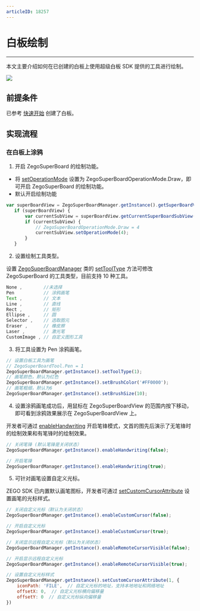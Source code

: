 ```yaml
---
articleID: 18257
---
```


# 白板绘制

 - - -

 本文主要介绍如何在已创建的白板上使用超级白板 SDK 提供的工具进行绘制。

<Frame width="512" height="auto" caption=""><img src="https://storage.zego.im/sdk-doc/Pics/WhiteboardView/postman/superboard_scatch.gif" /></Frame>

## 前提条件

已参考 [快速开始](../Quick%20Start/create%20white%20board.mdx) 创建了白板。

## 实现流程

### 在白板上涂鸦

1. 开启 ZegoSuperBoard 的绘制功能。

 - 将 [setOperationMode](@setOperationMode) 设置为 ZegoSuperBoardOperationMode.Draw，即可开启 ZegoSuperBoard 的绘制功能。
 - 默认开启绘制功能

 ```javascript
 var superBoardView = ZegoSuperBoardManager.getInstance().getSuperBoardView();
    if (superBoardView) {
        var currentSubView = superBoardView.getCurrentSuperBoardSubView();
        if (currentSubView) {
            // ZegoSuperBoardOperationMode.Draw = 4
            currentSubView.setOperationMode(4);
        }
    }
 ```
2. 设置绘制工具类型。   

设置 [ZegoSuperBoardManager](@-ZegoSuperBoardManager) 类的 [setToolType](@setToolType) 方法可修改 ZegoSuperBoard 的工具类型，目前支持 10 种工具。

```javascript
None ,        //未选择
Pen           // 涂鸦画笔
Text ,        // 文本
Line ,        // 直线
Rect ,        // 矩形
Ellipse ,     // 圆
Selector ,    // 选取图元
Eraser ,      // 橡皮擦
Laser ,       // 激光笔
CustomImage , // 自定义图形工具
```

3. 将工具设置为 Pen 涂鸦画笔。

```javascript
// 设置白板工具为画笔
// ZegoSuperBoardTool.Pen = 1
ZegoSuperBoardManager.getInstance().setToolType(1);
// 画笔颜色，默认为红色
ZegoSuperBoardManager.getInstance().setBrushColor('#FF0000');
// 画笔粗细，默认为6
ZegoSuperBoardManager.getInstance().setBrushSize(10);
```

4. 设置涂鸦画笔成功后，用鼠标在 ZegoSuperBoardView 的范围内按下移动，即可看到涂鸦效果展示在 ZegoSuperBoardView 上。

<Note title="说明">

开发者可通过 [enableHandwriting](@enableHandwriting) 开启笔锋模式，文首的图先后演示了无笔锋时的绘制效果和有笔锋时的绘制效果。

</Note>

```javascript
// 关闭笔锋 (默认笔锋是关闭状态）
ZegoSuperBoardManager.getInstance().enableHandwriting(false);

// 开启笔锋
ZegoSuperBoardManager.getInstance().enableHandwriting(true);
```

5. 可针对画笔设置自定义光标。

ZEGO SDK 已内置默认画笔图标，开发者可通过 [setCustomCursorAttribute](@setCustomCursorAttribute) 设置画笔的光标样式。


```javascript
// 关闭自定义光标（默认为关闭状态） 
ZegoSuperBoardManager.getInstance().enableCustomCursor(false);

// 开启自定义光标 
ZegoSuperBoardManager.getInstance().enableCustomCursor(true);

// 关闭显示远程自定义光标（默认为关闭状态） 
ZegoSuperBoardManager.getInstance().enableRemoteCursorVisible(false);

// 开启显示远程自定义光标 
ZegoSuperBoardManager.getInstance().enableRemoteCursorVisible(true);

// 设置自定义光标样式
ZegoSuperBoardManager.getInstance().setCustomCursorAttribute(1, {
    iconPath: 'FILE',  // 自定义光标的地址，支持本地地址和网络地址
    offsetX: 0,  // 自定义光标横向偏移量
    offsetY: 0  // 自定义光标纵向偏移量
})
```
